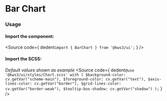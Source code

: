 
<Version />

# Bar Chart

<Meta of={Stories} />
<Canvas of={Stories.Main} />
<Controls />

### Usage
#### Import the component:
<Source
  code={
    dedent`import { BarChart } from '@kws3/ui';`
  }
/>

#### Import the SCSS:
_Default values shown as example_
<Source
  code={
    dedent`
    @use '@kws3/ui/styles/Chart.scss' with (
      $background-color: cv.getVar("scheme-main"),
      $foreground-color: cv.getVar("text"),
      $axis-lines-color: cv.getVar("border"),
      $grid-lines-color: cv.getVar("border-weak"),
      $tooltip-box-shadow: cv.getVar("shadow")
    );
    `
  }
/>
